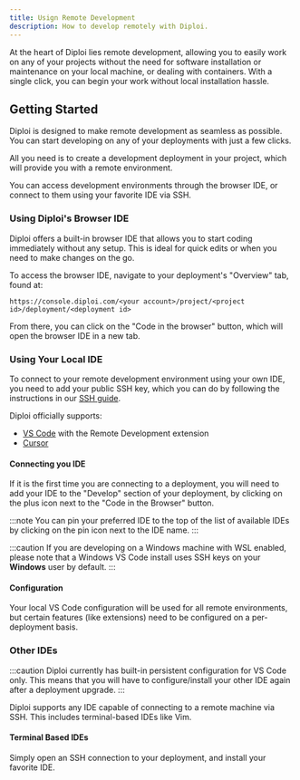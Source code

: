 ```yaml
---
title: Usign Remote Development
description: How to develop remotely with Diploi.
---
```



At the heart of Diploi lies remote development, allowing you to easily work on any of your projects without the need for software installation or maintenance on your local machine, or dealing with containers. With a single click, you can begin your work without local installation hassle.

## Getting Started

Diploi is designed to make remote development as seamless as possible. You can start developing on any of your deployments with just a few clicks.

All you need is to create a development deployment in your project, which will provide you with a remote environment.

You can access development environments through the browser IDE, or connect to them using your favorite IDE via SSH.

<ImageToPNG src={DeploymentOverviewDevelopment} alt="Browser IDE"/>

### Using Diploi's Browser IDE

Diploi offers a built-in browser IDE that allows you to start coding immediately without any setup. This is ideal for quick edits or when you need to make changes on the go.

To access the browser IDE, navigate to your deployment's "Overview" tab, found at:

`https://console.diploi.com/<your account>/project/<project id>/deployment/<deployment id>`

From there, you can click on the "Code in the browser" button, which will open the browser IDE in a new tab.

### Using Your Local IDE

To connect to your remote development environment using your own IDE, you need to add your public SSH key, which you can do by following the instructions in our [SSH guide](/guides/ssh/).

Diploi officially supports:
- [VS Code](https://code.visualstudio.com/) with the Remote Development extension
- [Cursor](https://www.cursor.com/)

#### Connecting you IDE

If it is the first time you are connecting to a deployment, you will need to add your IDE to the "Develop" section of your deployment, by clicking on the plus icon next to the "Code in the Browser" button.

<ImageToPNG src={DevelopmentLocalIde} alt="Add IDE to deployment"/>

:::note
You can pin your preferred IDE to the top of the list of available IDEs by clicking on the pin icon next to the IDE name.
:::

:::caution
If you are developing on a Windows machine with WSL enabled, please note that
a Windows VS Code install uses SSH keys on your **Windows** user by default.
:::

#### Configuration

Your local VS Code configuration will be used for all remote environments, but certain features (like extensions) need to be configured on a per-deployment basis.

### Other IDEs

:::caution
Diploi currently has built-in persistent configuration for VS Code only. This
means that you will have to configure/install your other IDE again after a
deployment upgrade.
:::

Diploi supports any IDE capable of connecting to a remote machine via SSH. This includes terminal-based IDEs like Vim.

#### Terminal Based IDEs

Simply open an SSH connection to your deployment, and install your favorite IDE.

